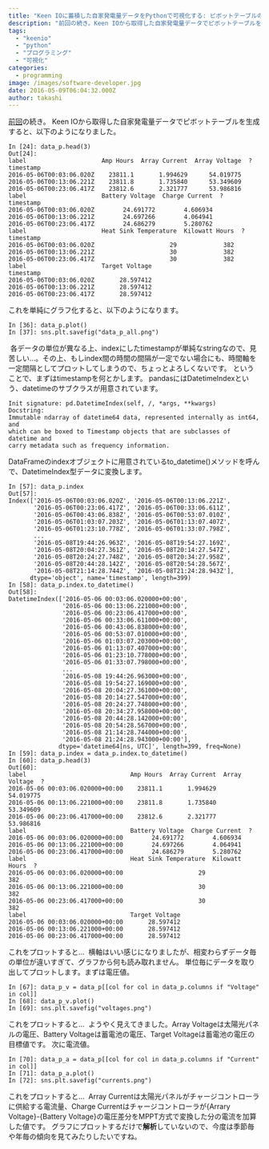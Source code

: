 ```yaml
---
title: "Keen IOに蓄積した自家発電量データをPythonで可視化する: ピボットテーブルのプロット"
description: "前回の続き。Keen IOから取得した自家発電量データでピボットテーブルを生成すると、以下のようになりました。In [24]: data_p.head(3)Ou..."
tags:
  - "keenio"
  - "python"
  - "プログラミング"
  - "可視化"
categories:
  - programming
image: /images/software-developer.jpg
date: 2016-05-09T06:04:32.000Z
author: takashi
---
```



<a href="http://blog.rinka-blossom.com/shi-jian-python-detasaiensuudemy-noli-jie-du-woshi-sutameni-zi-jia-fa-dian-detawoshi-tuteshi-jian-sitemiru/">前回</a>の続き。
Keen IOから取得した自家発電量データでピボットテーブルを生成すると、以下のようになりました。
<pre><code class="python">In [24]: data_p.head(3)
Out[24]:
label                     Amp Hours  Array Current  Array Voltage  ?
timestamp
2016-05-06T00:03:06.020Z    23811.1       1.994629      54.019775
2016-05-06T00:13:06.221Z    23811.8       1.735840      53.349609
2016-05-06T00:23:06.417Z    23812.6       2.321777      53.986816
label                     Battery Voltage  Charge Current  ?
timestamp
2016-05-06T00:03:06.020Z        24.691772        4.606934
2016-05-06T00:13:06.221Z        24.697266        4.064941
2016-05-06T00:23:06.417Z        24.686279        5.280762
label                     Heat Sink Temperature  Kilowatt Hours  ?
timestamp
2016-05-06T00:03:06.020Z                     29             382
2016-05-06T00:13:06.221Z                     30             382
2016-05-06T00:23:06.417Z                     30             382
label                     Target Voltage
timestamp
2016-05-06T00:03:06.020Z       28.597412
2016-05-06T00:13:06.221Z       28.597412
2016-05-06T00:23:06.417Z       28.597412
</code></pre>
これを単純にグラフ化すると、以下のようになります。
<pre><code class="python">In [36]: data_p.plot()
In [37]: sns.plt.savefig("data_p_all.png")
</code></pre>
<img src="https://farm8.staticflickr.com/7554/26865669886_9e5bd4760e_z_d.jpg" alt="" />
各データの単位が異なる上、indexにしたtimestampが単純なstringなので、見苦しい…。その上、もしindex間の時間の間隔が一定でない場合にも、時間軸を一定間隔としてプロットしてしまうので、ちょっとよろしくないです。
ということで、まずはtimestampを何とかします。
pandasにはDatetimeIndexという、datetimeのサブクラスが用意されています。
<pre><code class="python">Init signature: pd.DatetimeIndex(self, /, *args, **kwargs)
Docstring:
Immutable ndarray of datetime64 data, represented internally as int64, and
which can be boxed to Timestamp objects that are subclasses of datetime and
carry metadata such as frequency information.
</code></pre>
DataFrameのindexオブジェクトに用意されているto_datetime()メソッドを呼んで、DatetimeIndex型データに変換します。
<pre><code class="python">In [57]: data_p.index
Out[57]:
Index(['2016-05-06T00:03:06.020Z', '2016-05-06T00:13:06.221Z',
       '2016-05-06T00:23:06.417Z', '2016-05-06T00:33:06.611Z',
       '2016-05-06T00:43:06.838Z', '2016-05-06T00:53:07.010Z',
       '2016-05-06T01:03:07.203Z', '2016-05-06T01:13:07.407Z',
       '2016-05-06T01:23:10.778Z', '2016-05-06T01:33:07.798Z',
       ...
       '2016-05-08T19:44:26.963Z', '2016-05-08T19:54:27.169Z',
       '2016-05-08T20:04:27.361Z', '2016-05-08T20:14:27.547Z',
       '2016-05-08T20:24:27.748Z', '2016-05-08T20:34:27.958Z',
       '2016-05-08T20:44:28.142Z', '2016-05-08T20:54:28.567Z',
       '2016-05-08T21:14:28.744Z', '2016-05-08T21:24:28.943Z'],
      dtype='object', name='timestamp', length=399)
In [58]: data_p.index.to_datetime()
Out[58]:
DatetimeIndex(['2016-05-06 00:03:06.020000+00:00',
               '2016-05-06 00:13:06.221000+00:00',
               '2016-05-06 00:23:06.417000+00:00',
               '2016-05-06 00:33:06.611000+00:00',
               '2016-05-06 00:43:06.838000+00:00',
               '2016-05-06 00:53:07.010000+00:00',
               '2016-05-06 01:03:07.203000+00:00',
               '2016-05-06 01:13:07.407000+00:00',
               '2016-05-06 01:23:10.778000+00:00',
               '2016-05-06 01:33:07.798000+00:00',
               ...
               '2016-05-08 19:44:26.963000+00:00',
               '2016-05-08 19:54:27.169000+00:00',
               '2016-05-08 20:04:27.361000+00:00',
               '2016-05-08 20:14:27.547000+00:00',
               '2016-05-08 20:24:27.748000+00:00',
               '2016-05-08 20:34:27.958000+00:00',
               '2016-05-08 20:44:28.142000+00:00',
               '2016-05-08 20:54:28.567000+00:00',
               '2016-05-08 21:14:28.744000+00:00',
               '2016-05-08 21:24:28.943000+00:00'],
              dtype='datetime64[ns, UTC]', length=399, freq=None)
In [59]: data_p.index = data_p.index.to_datetime()
In [60]: data_p.head(3)
Out[60]:
label                             Amp Hours  Array Current  Array Voltage  ?
2016-05-06 00:03:06.020000+00:00    23811.1       1.994629      54.019775
2016-05-06 00:13:06.221000+00:00    23811.8       1.735840      53.349609
2016-05-06 00:23:06.417000+00:00    23812.6       2.321777      53.986816
label                             Battery Voltage  Charge Current  ?
2016-05-06 00:03:06.020000+00:00        24.691772        4.606934
2016-05-06 00:13:06.221000+00:00        24.697266        4.064941
2016-05-06 00:23:06.417000+00:00        24.686279        5.280762
label                             Heat Sink Temperature  Kilowatt Hours  ?
2016-05-06 00:03:06.020000+00:00                     29             382
2016-05-06 00:13:06.221000+00:00                     30             382
2016-05-06 00:23:06.417000+00:00                     30             382
label                             Target Voltage
2016-05-06 00:03:06.020000+00:00       28.597412
2016-05-06 00:13:06.221000+00:00       28.597412
2016-05-06 00:23:06.417000+00:00       28.597412
</code></pre>
これをプロットすると…
<img src="https://farm8.staticflickr.com/7595/26308163564_ac6b8693a0_z_d.jpg" alt="" />
横軸はいい感じになりましたが、相変わらずデータ毎の単位が違いすぎて、グラフから何も読み取れません。
単位毎にデータを取り出してプロットします。まずは電圧値。
<pre><code class="python">In [67]: data_p_v = data_p[[col for col in data_p.columns if "Voltage" in col]]
In [68]: data_p_v.plot()
In [69]: sns.plt.savefig("voltages.png")
</code></pre>
これをプロットすると…
<img src="https://farm8.staticflickr.com/7374/26640926670_59868ee144_z_d.jpg" alt="" />
ようやく見えてきました。Array Voltageは太陽光パネルの電圧、Battery Voltageは蓄電池の電圧、Target Voltageは蓄電池の電圧の目標値です。
次に電流値。
<pre><code class="python">In [70]: data_p_a = data_p[[col for col in data_p.columns if "Current" in col]]
In [71]: data_p_a.plot()
In [72]: sns.plt.savefig("currents.png")
</code></pre>
これをプロットすると…
<img src="https://farm8.staticflickr.com/7294/26846182301_da694b85e1_z_d.jpg" alt="" />
Array Currentは太陽光パネルがチャージコントローラに供給する電流量、Charge Currentはチャージコントローラが{Arrary Voltage}-{Battery Voltage}の電圧差分をMPPT方式で変換した分の電流を加算した値です。
グラフにプロットするだけで<strong>解析</strong>していないので、今度は季節毎や年毎の傾向を見てみたりしたいですね。